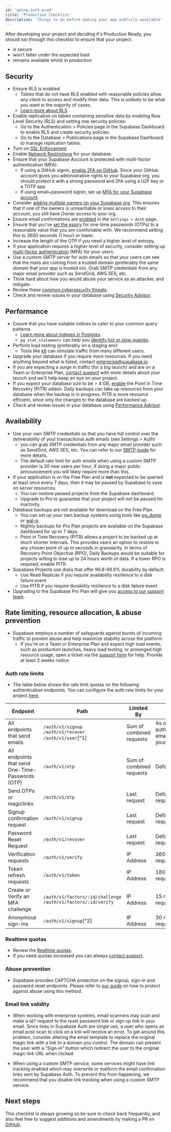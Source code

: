 ```yaml
---
id: 'going-into-prod'
title: 'Production Checklist'
description: 'Things to do before making your app publicly available'
---
```


After developing your project and deciding it's Production Ready, you should run through this checklist to ensure that your project:

- is secure
- won't falter under the expected load
- remains available whilst in production

## Security

- Ensure RLS is enabled
  - Tables that do not have RLS enabled with reasonable policies allow any client to access and modify their data. This is unlikely to be what you want in the majority of cases.
  - [Learn more about RLS](/docs/guides/database/postgres/row-level-security).
- Enable replication on tables containing sensitive data by enabling Row Level Security (RLS) and setting row security policies:
  - Go to the Authentication > Policies page in the Supabase Dashboard to enable RLS and create security policies.
  - Go to the Database > Publications page in the Supabase Dashboard to manage replication tables.
- Turn on [SSL Enforcement](/docs/guides/platform/ssl-enforcement)
- Enable [Network Restrictions](/docs/guides/platform/network-restrictions) for your database.
- Ensure that your Supabase Account is protected with multi-factor authentication (MFA).
  - If using a GitHub signin, [enable 2FA on GitHub](https://docs.github.com/en/authentication/securing-your-account-with-two-factor-authentication-2fa/configuring-two-factor-authentication). Since your GitHub account gives you administrative rights to your Supabase org, you should protect it with a strong password and 2FA using a U2F key or a TOTP app.
  - If using email+password signin, set up [MFA for your Supabase account](https://supabase.com/docs/guides/platform/multi-factor-authentication#enable-mfa).
- Consider [adding multiple owners on your Supabase org](https://supabase.com/dashboard/org/_/team). This ensures that if one of the owners is unreachable or loses access to their account, you still have Owner access to your org.
- Ensure email confirmations are [enabled](https://supabase.com/dashboard/project/_/auth/providers) in the `Settings > Auth` page.
- Ensure that you've [set the expiry](https://supabase.com/dashboard/project/_/auth/providers) for one-time passwords (OTPs) to a reasonable value that you are comfortable with. We recommend setting this to 3600 seconds (1 hour) or lower.
- Increase the length of the OTP if you need a higher level of entropy.
- If your application requires a higher level of security, consider setting up [multi-factor authentication](https://supabase.com/docs/guides/auth/auth-mfa) (MFA) for your users.
- Use a custom SMTP server for auth emails so that your users can see that the mails are coming from a trusted domain (preferably the same domain that your app is hosted on). Grab SMTP credentials from any major email provider such as SendGrid, AWS SES, etc.
- Think hard about how _you_ would abuse your service as an attacker, and mitigate.
- Review these [common cybersecurity threats](https://auth0.com/docs/security/prevent-threats).
- Check and review issues in your database using [Security Advisor](https://supabase.com/dashboard/project/_/database/security-advisor).

## Performance

- Ensure that you have suitable indices to cater to your common query patterns
  - [Learn more about indexes in Postgres](https://www.enterprisedb.com/postgres-tutorials/overview-postgresql-indexes).
  - `pg_stat_statements` can help you [identify hot or slow queries](https://www.virtual-dba.com/blog/postgresql-performance-identifying-hot-and-slow-queries/).
- Perform load testing (preferably on a staging env)
  - Tools like [k6](https://k6.io/) can simulate traffic from many different users.
- Upgrade your database if you require more resources. If you need anything beyond what is listed, contact enterprise@supabase.io.
- If you are expecting a surge in traffic (for a big launch) and are on a Team or Enterprise Plan, [contact support](https://supabase.com/dashboard/support/new) with more details about your launch and we'll help keep an eye on your project.
- If you expect your database size to be > 4 GB, [enable](https://supabase.com/dashboard/project/_/settings/addons?panel=pitr) the Point in Time Recovery (PITR) addon. Daily backups can take up resources from your database when the backup is in progress. PITR is more resource efficient, since only the changes to the database are backed up.
- Check and review issues in your database using [Performance Advisor](https://supabase.com/dashboard/project/_/database/performance-advisor).

## Availability

- Use your own SMTP credentials so that you have full control over the deliverability of your transactional auth emails (see Settings > Auth)
  - you can grab SMTP credentials from any major email provider such as SendGrid, AWS SES, etc. You can refer to our [SMTP guide](/docs/guides/auth/auth-smtp) for more details.
  - The default rate limit for auth emails when using a custom SMTP provider is 30 new users per hour, if doing a major public announcement you will likely require more than this.
- If your application is on the Free Plan and is **not** expected to be queried at least once every 7 days, then it may be paused by Supabase to save on server resources.
  - You can restore paused projects from the Supabase dashboard.
  - Upgrade to Pro to guarantee that your project will not be paused for inactivity.
- Database backups are not available for download on the Free Plan.
  - You can set up your own backup systems using tools like [pg_dump](https://www.postgresqltutorial.com/postgresql-backup-database/) or [wal-g](https://github.com/wal-g/wal-g).
  - Nightly backups for Pro Plan projects are available on the Supabase dashboard for up to 7 days.
  - Point in Time Recovery (PITR) allows a project to be backed up at much shorter intervals. This provides users an option to restore to any chosen point of up to seconds in granularity. In terms of Recovery Point Objective (RPO), Daily Backups would be suitable for projects willing to lose up to 24 hours worth of data. If a lower RPO is required, enable PITR.
- Supabase Projects use disks that offer 99.8-99.9% durability by default.
  - Use Read Replicas if you require availability resilience to a disk failure event
  - Use PITR if you require durability resilience to a disk failure event
- Upgrading to the Supabase Pro Plan will give you [access to our support team](https://supabase.com/dashboard/support/new).

## Rate limiting, resource allocation, & abuse prevention

- Supabase employs a number of safeguards against bursts of incoming traffic to prevent abuse and help maximize stability across the platform
  - If you're on a Team or Enterprise Plan and expect high load events, such as production launches, heavy load testing, or prolonged high resource usage, open a ticket via the [support form](https://supabase.help) for help. Provide at least 2 weeks notice.

### Auth rate limits

- The table below shows the rate limit quotas on the following authentication endpoints. You can configure the auth rate limits for your project [here](/dashboard/project/_/auth/rate-limits).

| Endpoint                                         | Path                                                           | Limited By               | Rate Limit                                                                                                                                                                                                                                     |
| ------------------------------------------------ | -------------------------------------------------------------- | ------------------------ | ---------------------------------------------------------------------------------------------------------------------------------------------------------------------------------------------------------------------------------------------- |
| All endpoints that send emails                   | `/auth/v1/signup` `/auth/v1/recover` `/auth/v1/user`[^1]       | Sum of combined requests | As of 3 Sep 2024, this has been updated to <SharedData data="config">auth.rate_limits.email.inbuilt_smtp_per_hour.value</SharedData> emails per hour. You can only change this with your own [custom SMTP setup](/docs/guides/auth/auth-smtp). |
| All endpoints that send One-Time-Passwords (OTP) | `/auth/v1/otp`                                                 | Sum of combined requests | Defaults to 30 OTPs per hour. Is customizable.                                                                                                                                                                                                 |
| Send OTPs or magiclinks                          | `/auth/v1/otp`                                                 | Last request             | Defaults to 60 seconds window before a new request is allowed. Is customizable.                                                                                                                                                                |
| Signup confirmation request                      | `/auth/v1/signup`                                              | Last request             | Defaults to 60 seconds window before a new request is allowed. Is customizable.                                                                                                                                                                |
| Password Reset Request                           | `/auth/v1/recover`                                             | Last request             | Defaults to 60 seconds window before a new request is allowed. Is customizable.                                                                                                                                                                |
| Verification requests                            | `/auth/v1/verify`                                              | IP Address               | 360 requests per hour (with bursts up to 30 requests)                                                                                                                                                                                          |
| Token refresh requests                           | `/auth/v1/token`                                               | IP Address               | 1800 requests per hour (with bursts up to 30 requests)                                                                                                                                                                                         |
| Create or Verify an MFA challenge                | `/auth/v1/factors/:id/challenge` `/auth/v1/factors/:id/verify` | IP Address               | 15 requests per minute (with bursts up to 30 requests)                                                                                                                                                                                         |
| Anonymous sign-ins                               | `/auth/v1/signup`[^2]                                          | IP Address               | 30 requests per hour (with bursts up to 30 requests)                                                                                                                                                                                           |

### Realtime quotas

- Review the [Realtime quotas](/docs/guides/realtime/quotas).
- If you need quotas increased you can always [contact support](https://supabase.com/dashboard/support/new).

### Abuse prevention

- Supabase provides CAPTCHA protection on the signup, sign-in and password reset endpoints. Please refer to [our guide](/docs/guides/auth/auth-captcha) on how to protect against abuse using this method.

### Email link validity

- When working with enterprise systems, email scanners may scan and make a `GET` request to the reset password link or sign up link in your email. Since links in Supabase Auth are single use, a user who opens an email post-scan to click on a link will receive an error. To get around this problem,
  consider altering the email template to replace the original magic link with a link to a domain you control. The domain can present the user with a "Sign-in" button which redirect the user to the original magic link URL when clicked.

- When using a custom SMTP service, some services might have link tracking enabled which may overwrite or malform the email confirmation links sent by Supabase Auth. To prevent this from happening, we recommend that you disable link tracking when using a custom SMTP service.

## Next steps

This checklist is always growing so be sure to check back frequently, and also feel free to suggest additions and amendments by making a PR on [GitHub](https://github.com/supabase/supabase).

